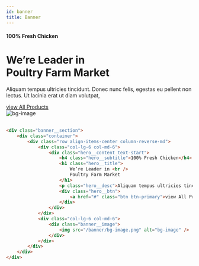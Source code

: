 ```yaml
---
id: banner
title: Banner
---
```



<div className="banner__section">
    <div className="container">
        <div className="row align-items-center column-reverse-md">
            <div className="col-lg-6 col-md-6">
                <div className="hero__content text-start">
                    <h4 className="hero__subtitle">100% Fresh Chicken</h4>
                    <h1 className="hero__title">We’re Leader in <br />Poultry Farm Market</h1>
                    <p className="hero__desc">Aliquam tempus ultricies tincidunt. Donec nunc felis, egestas eu pellent non lectus. Ut lacinia erat ut diam volutpat,</p>
                    <div className="hero__btn">
                        <a href="#" className="btn btn-primary">view All Products</a>
                    </div>
                </div>
            </div>
            <div className="col-lg-6 col-md-6">
                <div className="banner__image">
                    <Image src="/banner/bg-image.png" alt="bg-image" />
                </div>
            </div>
        </div>
    </div>
</div>
<br />

```html
<div class="banner__section">
    <div class="container">
        <div class="row align-items-center column-reverse-md">
            <div class="col-lg-6 col-md-6">
                <div class="hero__content text-start">
                    <h4 class="hero__subtitle">100% Fresh Chicken</h4>
                    <h1 class="hero__title">
                        We’re Leader in <br />
                        Poultry Farm Market
                    </h1>
                    <p class="hero__desc">Aliquam tempus ultricies tincidunt. Donec nunc felis, egestas eu pellent non lectus. Ut lacinia erat ut diam volutpat,</p>
                    <div class="hero__btn">
                        <a href="#" class="btn btn-primary">view All Products</a>
                    </div>
                </div>
            </div>
            <div class="col-lg-6 col-md-6">
                <div class="banner__image">
                    <img src="/banner/bg-image.png" alt="bg-image" />
                </div>
            </div>
        </div>
    </div>
</div>
```